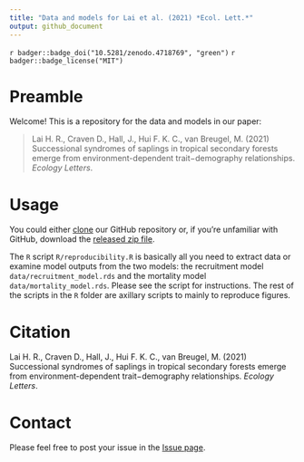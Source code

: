 ```yaml
---
title: "Data and models for Lai et al. (2021) *Ecol. Lett.*"
output: github_document
---
```


`r badger::badge_doi("10.5281/zenodo.4718769", "green")`
`r badger::badge_license("MIT")`

# Preamble

Welcome! This is a repository for the data and models in our paper:

> Lai H. R., Craven D., Hall, J., Hui F. K. C., van Breugel, M. (2021) Successional syndromes of saplings in tropical secondary forests emerge from environment-dependent trait−demography relationships. *Ecology Letters*.

# Usage 

You could either [clone](https://docs.github.com/en/github/creating-cloning-and-archiving-repositories/cloning-a-repository) our GitHub repository or, if you're unfamiliar with GitHub, download the [released zip file](https://github.com/hrlai/Lai_et_al_2021_EcolLett_Trait_Age/releases).

The `R` script `R/reproducibility.R` is basically all you need to extract data or examine model outputs from the two models: the recruitment model `data/recruitment_model.rds` and the mortality model `data/mortality_model.rds`. Please see the script for instructions. The rest of the scripts in the `R` folder are axillary scripts to mainly to reproduce figures.

# Citation

Lai H. R., Craven D., Hall, J., Hui F. K. C., van Breugel, M. (2021) Successional syndromes of saplings in tropical secondary forests emerge from environment-dependent trait−demography relationships. *Ecology Letters*.

# Contact

Please feel free to post your issue in the [Issue page](https://github.com/hrlai/Lai_et_al_2021_EcolLett_Trait_Age/issues).